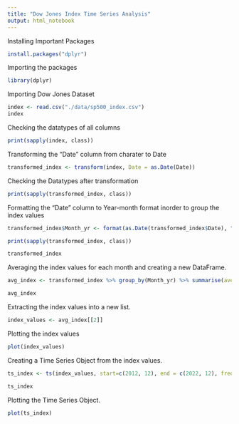 ```yaml
---
title: "Dow Jones Index Time Series Analysis"
output: html_notebook
---
```



Installing Important Packages
```r
install.packages("dplyr")
```

Importing the packages
```r
library(dplyr)
```

Importing Dow Jones Dataset
```r
index <- read.csv("./data/sp500_index.csv")
index
```

Checking the datatypes of all columns
```r
print(sapply(index, class))
```

Transforming the "Date" column from charater to Date
```r
transformed_index <- transform(index, Date = as.Date(Date))
```

Checking the Datatypes after transformation
```r
print(sapply(transformed_index, class))

```

Formatting the "Date" column to Year-month format inorder to group the index values
```r
transformed_index$Month_yr <- format(as.Date(transformed_index$Date), "%Y-%m")
```

```r
print(sapply(transformed_index, class))
```

```r
transformed_index
```

Averaging the index values for each month and creating a new DataFrame.
```r
avg_index <- transformed_index %>% group_by(Month_yr) %>% summarise(average_value = mean(S.P500))
```

```r
avg_index
```

Extracting the index values into a new list.
```r
index_values <- avg_index[[2]]
```

Plotting the index values
```r
plot(index_values)
```

Creating a Time Series Object from the index values.
```r
ts_index <- ts(index_values, start=c(2012, 12), end = c(2022, 12), frequency=12)
```

```r
ts_index
```

Plotting the Time Series Object.
```r
plot(ts_index)
```

